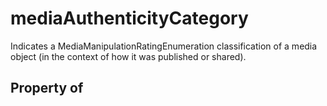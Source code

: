   

# mediaAuthenticityCategory

Indicates a MediaManipulationRatingEnumeration classification of a media object (in the context of how it was published or shared).

## Property of



